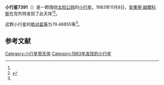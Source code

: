 {{Infobox planet
| bgcolour = #FFFFC0
| name = 7391 Strouhal
| symbol = 
| image = 
| caption = 
| discovery = yes
| discovery_ref = 
| discoverer = [[安東寧·姆爾科斯|安東寧·姆爾科斯]]
| discovery_site = [[克列特|克列特]] 
| discovered = 1983年11月8日
| designations = yes
| mp_name = 
| named_after = 
| alt_names = 1983 VS1/ 1972 GS1 / 1979 YX9 / 1993 CR
| mp_category = [[主带小行星|主带小行星]]
| orbit_ref = <ref name="a">[http://ssd.jpl.nasa.gov/sbdb.cgi?sstr=7391 7391 Strouhal] {{Wayback|url=http://ssd.jpl.nasa.gov/sbdb.cgi?sstr=7391 |date=20210815075037 }}，小行星數據庫瀏覽器（JPL Small-Body Database Browser）－[[美国国家航空航天局|美国国家航空航天局]]喷气推进实验室</ref>
| epoch = 2456400.5 (2013年4月18日更新)
| aphelion = {{convert|3.1934629|AU|km|3|abbr=on|lk=out}}
| perihelion = {{convert|2.0576965|AU|km|3|abbr=on}}
| semimajor = {{convert|2.6255797|AU|km|3|abbr=on}}
| eccentricity = 0.2162887
| period = 1553.947086 [[日|日]]<br />4.25[[儒略年|儒略年]]
| avg_speed = 
| inclination = 5.04926
| asc_node = 16.04527
| mean_anomaly = 
| arg_peri = 79.46855
| satellites = 
| physical_characteristics = yes
| dimensions = 
| mass = 
| density = 
| surface_grav = 
| escape_velocity = 
| sidereal_day = 
| axial_tilt = 
| pole_ecliptic_lat = 
| pole_ecliptic_lon = 
| albedo = 
| temperatures= 
| temp_name1 = 
| mean_temp_1 = 
| max_temp_1 = 
| temp_name2 = 
| max_temp_2 = 
| spectral_type = 
| abs_magnitude = 79.46855
}}

'''小行星7391'''（{{lang-en|7391 Strouhal}}）是一颗围绕[[太阳|太阳]][[公转|公转]]的[[小行星|小行星]]。1983年11月8日，[[安東寧·姆爾科斯|安東寧·姆爾科斯]]在克列特发现了此天体<ref name="a" /><ref>{{cite news|title=小行星列表|url=http://cfa-www.harvard.edu/iau/lists/NumberedMPs.txt|accessdate=2013-07-08|newspaper=哈佛大学|archive-date=2008-05-17|archive-url=https://web.archive.org/web/20080517010638/http://cfa-www.harvard.edu/iau/lists/NumberedMPs.txt|dead-url=no}}</ref>。

这颗小行星的[[绝对星等|绝对星等]]为79.46855等<ref name="a" />。

==参考文献==
{{reflist}}
{{Minor Planet Number|[[小行星7390|小行星7390]]|[[小行星7392|小行星7392]]}}

{{小天体}}

[[Category:小行星带天体|Category:小行星带天体]]
[[Category:1983年发现的小行星|Category:1983年发现的小行星]]

{{asteroid-stub}}